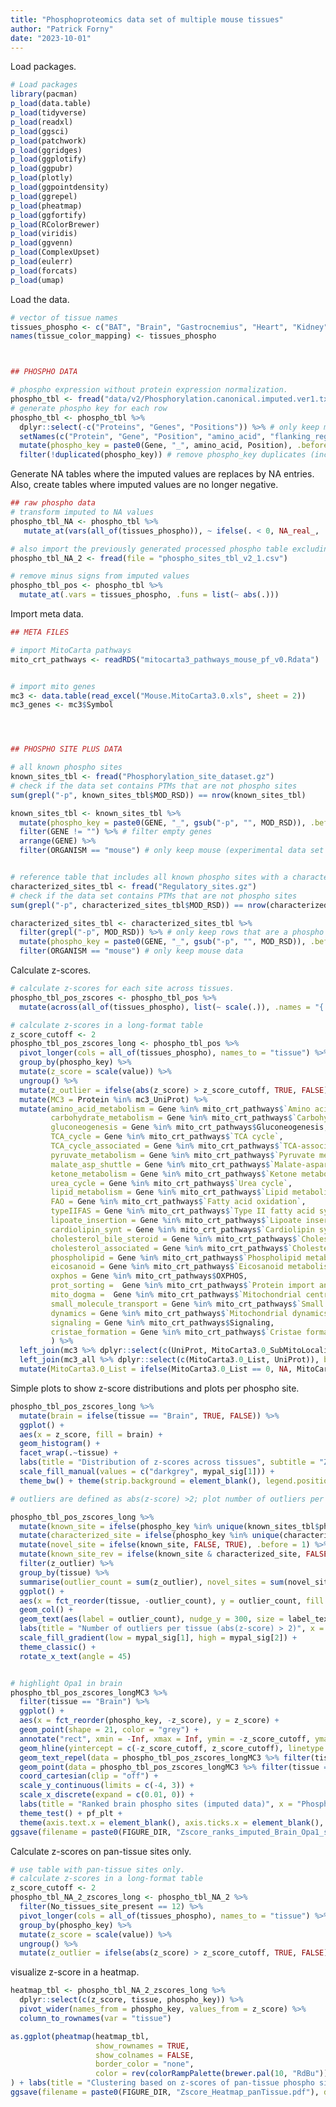```yaml
---
title: "Phosphoproteomics data set of multiple mouse tissues"
author: "Patrick Forny"
date: "2023-10-01"
---
```


Load packages. 

```r
# Load packages
library(pacman)
p_load(data.table)
p_load(tidyverse)
p_load(readxl)
p_load(ggsci)
p_load(patchwork)
p_load(ggridges)
p_load(ggplotify)
p_load(ggpubr)
p_load(plotly)
p_load(ggpointdensity)
p_load(ggrepel)
p_load(pheatmap)
p_load(ggfortify)
p_load(RColorBrewer)
p_load(viridis)
p_load(ggvenn)
p_load(ComplexUpset)
p_load(eulerr)
p_load(forcats)
p_load(umap)

```

Load the data.

```r

# vector of tissue names
tissues_phospho <- c("BAT", "Brain", "Gastrocnemius", "Heart", "Kidney", "Liver", "Lung", "Pancreas", "Small_intestine", "Spleen", "SubWAT", "Testes")
names(tissue_color_mapping) <- tissues_phospho



## PHOSPHO DATA

# phospho expression without protein expression normalization.
phospho_tbl <- fread("data/v2/Phosphorylation.canonical.imputed.ver1.txt")
# generate phospho key for each row
phospho_tbl <- phospho_tbl %>%
  dplyr::select(-c("Proteins", "Genes", "Positions")) %>% # only keep major genes
  setNames(c("Protein", "Gene", "Position", "amino_acid", "flanking_region", tissues_phospho)) %>% # rename columns
  mutate(phospho_key = paste0(Gene, "_", amino_acid, Position), .before = 1) %>%
  filter(!duplicated(phospho_key)) # remove phospho_key duplicates (including the flanking region would make all of them unique, but we don't include the flanking region for now; only very few sites are removed)

```

Generate NA tables where the imputed values are replaces by NA entries. Also, create tables where imputed values are no longer negative.

```r

## raw phospho data
# transform imputed to NA values
phospho_tbl_NA <- phospho_tbl %>%
   mutate_at(vars(all_of(tissues_phospho)), ~ ifelse(. < 0, NA_real_, .))

# also import the previously generated processed phospho table excluding imputed values, but with additional information:
phospho_tbl_NA_2 <- fread(file = "phospho_sites_tbl_v2_1.csv")

# remove minus signs from imputed values
phospho_tbl_pos <- phospho_tbl %>%
  mutate_at(.vars = tissues_phospho, .funs = list(~ abs(.)))


```


Import meta data.

```r

## META FILES

# import MitoCarta pathways
mito_crt_pathways <- readRDS("mitocarta3_pathways_mouse_pf_v0.Rdata")


# import mito genes
mc3 <- data.table(read_excel("Mouse.MitoCarta3.0.xls", sheet = 2))
mc3_genes <- mc3$Symbol




## PHOSPHO SITE PLUS DATA

# all known phospho sites
known_sites_tbl <- fread("Phosphorylation_site_dataset.gz")
# check if the data set contains PTMs that are not phospho sites
sum(grepl("-p", known_sites_tbl$MOD_RSD)) == nrow(known_sites_tbl)

known_sites_tbl <- known_sites_tbl %>%
  mutate(phospho_key = paste0(GENE, "_", gsub("-p", "", MOD_RSD)), .before = 1) %>% # create new column that matches the format of the identifier above 
  filter(GENE != "") %>% # filter empty genes
  arrange(GENE) %>% 
  filter(ORGANISM == "mouse") # only keep mouse (experimental data set is derived from mouse tissues)


# reference table that includes all known phospho sites with a characterized function
characterized_sites_tbl <- fread("Regulatory_sites.gz")
# check if the data set contains PTMs that are not phospho sites
sum(grepl("-p", characterized_sites_tbl$MOD_RSD)) == nrow(characterized_sites_tbl)

characterized_sites_tbl <- characterized_sites_tbl %>%
  filter(grepl("-p", MOD_RSD)) %>% # only keep rows that are a phospho site (indicated by -p)
  mutate(phospho_key = paste0(GENE, "_", gsub("-p", "", MOD_RSD)), .before = 1) %>% # create new column that matches the format of the identifier above
  filter(ORGANISM == "mouse") # only keep mouse data  

```

Calculate z-scores.

```r

# calculate z-scores for each site across tissues.
phospho_tbl_pos_zscores <- phospho_tbl_pos %>%
  mutate(across(all_of(tissues_phospho), list(~ scale(.)), .names = "{.col}_z"))

# calculate z-scores in a long-format table
z_score_cutoff <- 2
phospho_tbl_pos_zscores_long <- phospho_tbl_pos %>%
  pivot_longer(cols = all_of(tissues_phospho), names_to = "tissue") %>%
  group_by(phospho_key) %>%
  mutate(z_score = scale(value)) %>%
  ungroup() %>%
  mutate(z_outlier = ifelse(abs(z_score) > z_score_cutoff, TRUE, FALSE)) %>%
  mutate(MC3 = Protein %in% mc3_UniProt) %>%
  mutate(amino_acid_metabolism = Gene %in% mito_crt_pathways$`Amino acid metabolism`,
         carbohydrate_metabolism = Gene %in% mito_crt_pathways$`Carbohydrate metabolism`,
         gluconeogenesis = Gene %in% mito_crt_pathways$Gluconeogenesis,
         TCA_cycle = Gene %in% mito_crt_pathways$`TCA cycle`,
         TCA_cycle_associated = Gene %in% mito_crt_pathways$`TCA-associated`,
         pyruvate_metabolism = Gene %in% mito_crt_pathways$`Pyruvate metabolism`,
         malate_asp_shuttle = Gene %in% mito_crt_pathways$`Malate-aspartate shuttle`,
         ketone_metabolism = Gene %in% mito_crt_pathways$`Ketone metabolism`,
         urea_cycle = Gene %in% mito_crt_pathways$`Urea cycle`,
         lipid_metabolism = Gene %in% mito_crt_pathways$`Lipid metabolism`,
         FAO = Gene %in% mito_crt_pathways$`Fatty acid oxidation`,
         typeIIFAS = Gene %in% mito_crt_pathways$`Type II fatty acid synthesis`,
         lipoate_insertion = Gene %in% mito_crt_pathways$`Lipoate insertion`,
         cardiolipin_synt = Gene %in% mito_crt_pathways$`Cardiolipin synthesis`,
         cholesterol_bile_steroid = Gene %in% mito_crt_pathways$`Cholesterol, bile acid, steroid synthesis`,
         cholesterol_associated = Gene %in% mito_crt_pathways$`Cholesterol-associated`,
         phospholipid = Gene %in% mito_crt_pathways$`Phospholipid metabolism`,
         eicosanoid = Gene %in% mito_crt_pathways$`Eicosanoid metabolism`,
         oxphos = Gene %in% mito_crt_pathways$OXPHOS,
         prot_sorting =  Gene %in% mito_crt_pathways$`Protein import and sorting`,
         mito_dogma =  Gene %in% mito_crt_pathways$`Mitochondrial central dogma`,
         small_molecule_transport = Gene %in% mito_crt_pathways$`Small molecule transport`,
         dynamics = Gene %in% mito_crt_pathways$`Mitochondrial dynamics and surveillance`,
         signaling = Gene %in% mito_crt_pathways$Signaling,
         cristae_formation = Gene %in% mito_crt_pathways$`Cristae formation`
         ) %>%
  left_join(mc3 %>% dplyr::select(c(UniProt, MitoCarta3.0_SubMitoLocalization)), by = c("Protein" = "UniProt")) %>%
  left_join(mc3_all %>% dplyr::select(c(MitoCarta3.0_List, UniProt)), by = c("Protein" = "UniProt")) %>%
  mutate(MitoCarta3.0_List = ifelse(MitoCarta3.0_List == 0, NA, MitoCarta3.0_List))


```


Simple plots to show z-score distributions and plots per phospho site.

```r

phospho_tbl_pos_zscores_long %>%
  mutate(brain = ifelse(tissue == "Brain", TRUE, FALSE)) %>%
  ggplot() +
  aes(x = z_score, fill = brain) +
  geom_histogram() +
  facet_wrap(.~tissue) +
  labs(title = "Distribution of z-scores across tissues", subtitle = "Z-scores are calculated per phospho site", x = "Z-score", y = "Count of phospho sites", fill = "") +
  scale_fill_manual(values = c("darkgrey", mypal_sig[1])) +
  theme_bw() + theme(strip.background = element_blank(), legend.position = "none")

# outliers are defined as abs(z-score) >2; plot number of outliers per tissue (WITH NOVEL SITES)

phospho_tbl_pos_zscores_long %>%
  mutate(known_site = ifelse(phospho_key %in% unique(known_sites_tbl$phospho_key), TRUE, FALSE), .before = 1) %>% # add known site info
  mutate(characterized_site = ifelse(phospho_key %in% unique(characterized_sites_tbl$phospho_key), TRUE, FALSE), .before = 1) %>% # add characterized site info
  mutate(novel_site = ifelse(known_site, FALSE, TRUE), .before = 1) %>%
  mutate(known_site_rev = ifelse(known_site & characterized_site, FALSE, known_site), .before = 1) %>% # if a site is characterized is automatically also known, so don't count this site twice, only count it in characterized category
  filter(z_outlier) %>% 
  group_by(tissue) %>%
  summarise(outlier_count = sum(z_outlier), novel_sites = sum(novel_site)) %>%
  ggplot() +
  aes(x = fct_reorder(tissue, -outlier_count), y = outlier_count, fill = novel_sites) +
  geom_col() +
  geom_text(aes(label = outlier_count), nudge_y = 300, size = label_text_size) +
  labs(title = "Number of outliers per tissue (abs(z-score) > 2)", x = "Tissue", y = "Count of phospho sites", fill = "Number of novel sites") +
  scale_fill_gradient(low = mypal_sig[1], high = mypal_sig[2]) +
  theme_classic() + 
  rotate_x_text(angle = 45)


# highlight Opa1 in brain
phospho_tbl_pos_zscores_longMC3 %>%
  filter(tissue == "Brain") %>%
  ggplot() +
  aes(x = fct_reorder(phospho_key, -z_score), y = z_score) +
  geom_point(shape = 21, color = "grey") +
  annotate("rect", xmin = -Inf, xmax = Inf, ymin = -z_score_cutoff, ymax = z_score_cutoff, fill = "grey", alpha = 0.6) +
  geom_hline(yintercept = c(-z_score_cutoff, z_score_cutoff), linetype = "dashed", color = "grey") +
  geom_text_repel(data = phospho_tbl_pos_zscores_longMC3 %>% filter(tissue == "Brain" & phospho_key == "Opa1_S298"), aes(label = phospho_key), size = label_text_size, nudge_x = 300) +
  geom_point(data = phospho_tbl_pos_zscores_longMC3 %>% filter(tissue == "Brain" & phospho_key == "Opa1_S298"), color = "darkred", size = 2) +
  coord_cartesian(clip = "off") +
  scale_y_continuous(limits = c(-4, 3)) +
  scale_x_discrete(expand = c(0.01, 0)) +
  labs(title = "Ranked brain phospho sites (imputed data)", x = "Phospho site", y = "Z-score") +
  theme_test() + pf_plt +
  theme(axis.text.x = element_blank(), axis.ticks.x = element_blank(), strip.background = element_blank())
ggsave(filename = paste0(FIGURE_DIR, "Zscore_ranks_imputed_Brain_Opa1_small.pdf"), device = pdf(), width = 5, height = 3)

```

Calculate z-scores on pan-tissue sites only.

```r

# use table with pan-tissue sites only.
# calculate z-scores in a long-format table
z_score_cutoff <- 2
phospho_tbl_NA_2_zscores_long <- phospho_tbl_NA_2 %>%
  filter(No_tissues_site_present == 12) %>%
  pivot_longer(cols = all_of(tissues_phospho), names_to = "tissue") %>%
  group_by(phospho_key) %>%
  mutate(z_score = scale(value)) %>%
  ungroup() %>%
  mutate(z_outlier = ifelse(abs(z_score) > z_score_cutoff, TRUE, FALSE))

```

visualize z-score in a heatmap.

```r

heatmap_tbl <- phospho_tbl_NA_2_zscores_long %>%
  dplyr::select(c(z_score, tissue, phospho_key)) %>%
  pivot_wider(names_from = phospho_key, values_from = z_score) %>%
  column_to_rownames(var = "tissue")

as.ggplot(pheatmap(heatmap_tbl, 
                   show_rownames = TRUE,
                   show_colnames = FALSE,
                   border_color = "none", 
                   color = rev(colorRampPalette(brewer.pal(10, "RdBu"))(1000)))
) + labs(title = "Clustering based on z-scores of pan-tissue phospho sites") + theme(plot.title = element_text(size = 10))
ggsave(filename = paste0(FIGURE_DIR, "Zscore_Heatmap_panTissue.pdf"), device = pdf(), width = 5, height = 4)

```



